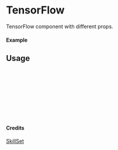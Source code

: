 
<Meta of={TensorFlow} title="SkillSet/TensorFlow" />

# TensorFlow

TensorFlow component with different props.

#### Example

<Canvas of={TensorFlow.Primary} />

## Usage

```ts
import { TensorFlow } from "yadl-ui";

const Example = () => {
  return (
      <TensorFlow />
  );
};

export default Example;
```

#### Credits
[SkillSet](https://skillicons.dev)
